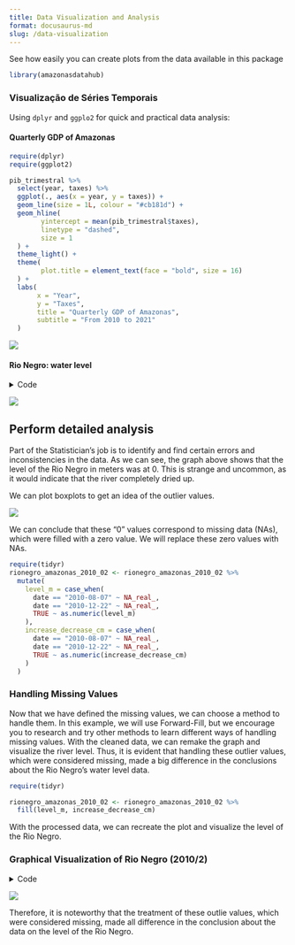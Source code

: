 ```yaml
---
title: Data Visualization and Analysis
format: docusaurus-md
slug: /data-visualization
---
```





See how easily you can create plots from the data available in this
package

```r
library(amazonasdatahub)
```

### Visualização de Séries Temporais

Using `dplyr` and `ggplo2` for quick and practical data analysis:

#### Quarterly GDP of Amazonas

```r
require(dplyr)
require(ggplot2)

pib_trimestral %>%
  select(year, taxes) %>%
  ggplot(., aes(x = year, y = taxes)) +
  geom_line(size = 1L, colour = "#cb181d") +
  geom_hline(
        yintercept = mean(pib_trimestral$taxes),
        linetype = "dashed",
        size = 1
  ) +
  theme_light() +
  theme(
        plot.title = element_text(face = "bold", size = 16)
  ) +
  labs(
       x = "Year",
       y = "Taxes",
       title = "Quarterly GDP of Amazonas",
       subtitle = "From 2010 to 2021"
  )
```

![](visualizando-dados.markdown_strict_files/figure-markdown_strict/unnamed-chunk-2-1.png)

#### Rio Negro: water level

<details class="code-fold">
<summary>Code</summary>

```r
require(dplyr)
require(ggplot2)

# Filtering dates for the second half of 2010
rionegro_amazonas_2010_02 <- rionegro_amazonas %>%
  filter(date >= "2010-06-01" & date <= "2010-12-31")

# Graphical Visualization
rionegro_amazonas_2010_02 %>%
  ggplot(., aes(x = date, y = level_m)) +
  geom_line(size = 1L, colour = "#006994") +
  geom_hline(
        aes(
            yintercept = mean(rionegro_amazonas_2010_02$level_m),
            color = "Mean"
        ),
        linetype = "dashed",
        size = 1
  ) +
  geom_hline(
        aes(
            yintercept = min(rionegro_amazonas_2010_02$level_m),
            color = "Min"
        ),
        linetype = "dotted",
        size = 1
  ) +
  geom_hline(
        aes(
            yintercept = max(rionegro_amazonas_2010_02$level_m),
            color = "Max"
        ),
        linetype = "dotted",
        size = 1
  ) +
  scale_color_manual(
        name = "Statistics",
        values = c(
                   "Mean" = "orange",
                   "Min" = "red",
                   "Max" = "green"
                  )) +
  scale_x_date(
        date_breaks = "1 month"
  ) +
  theme_light() +
  theme(
        plot.title = element_text(face = "bold", size = 16)
  ) +
  labs(
       x = "Ano",
       y = "Water level (m)",
       title = "Rio Negro: water level (second half of 2010)"
  )
```

</details>

![](visualizando-dados.markdown_strict_files/figure-markdown_strict/unnamed-chunk-3-1.png)

## Perform detailed analysis

Part of the Statistician’s job is to identify and find certain errors
and inconsistencies in the data. As we can see, the graph above shows
that the level of the Rio Negro in meters was at 0. This is strange and
uncommon, as it would indicate that the river completely dried up.

We can plot boxplots to get an idea of the outlier values.

![](visualizando-dados.markdown_strict_files/figure-markdown_strict/unnamed-chunk-4-1.png)

We can conclude that these “0” values correspond to missing data (NAs),
which were filled with a zero value. We will replace these zero values
with NAs.

```r
require(tidyr)
rionegro_amazonas_2010_02 <- rionegro_amazonas_2010_02 %>%
  mutate(
    level_m = case_when(
      date == "2010-08-07" ~ NA_real_,
      date == "2010-12-22" ~ NA_real_,
      TRUE ~ as.numeric(level_m)
    ),
    increase_decrease_cm = case_when(
      date == "2010-08-07" ~ NA_real_,
      date == "2010-12-22" ~ NA_real_,
      TRUE ~ as.numeric(increase_decrease_cm)
    )
  )
```

### Handling Missing Values

Now that we have defined the missing values, we can choose a method to
handle them. In this example, we will use Forward-Fill, but we encourage
you to research and try other methods to learn different ways of
handling missing values. With the cleaned data, we can remake the graph
and visualize the river level. Thus, it is evident that handling these
outlier values, which were considered missing, made a big difference in
the conclusions about the Rio Negro’s water level data.

```r
require(tidyr)

rionegro_amazonas_2010_02 <- rionegro_amazonas_2010_02 %>%
  fill(level_m, increase_decrease_cm)
```

With the processed data, we can recreate the plot and visualize the
level of the Rio Negro.

### Graphical Visualization of Rio Negro (2010/2)

<details class="code-fold">
<summary>Code</summary>

```r
require(dplyr)
require(ggplot2)

# Visualização Gráfica
rionegro_amazonas_2010_02 %>%
  ggplot(., aes(x = date, y = level_m)) +
  geom_line(size = 1L, colour = "#006994") +
  geom_hline(
        aes(
            yintercept = mean(rionegro_amazonas_2010_02$level_m),
            color = "Mean"
        ),
        linetype = "dashed",
        size = 1
  ) +
  geom_hline(
        aes(
            yintercept = min(rionegro_amazonas_2010_02$level_m),
            color = "Min"
        ),
        linetype = "dotted",
        size = 1
  ) +
  geom_hline(
        aes(
            yintercept = max(rionegro_amazonas_2010_02$level_m),
            color = "Max"
        ),
        linetype = "dotted",
        size = 1
  ) +
  scale_color_manual(
        name = "Statistics",
        values = c(
                   "Mean" = "orange",
                   "Min" = "red",
                   "Max" = "green"
                  )) +
  scale_x_date(
        date_breaks = "1 month"
  ) +
  theme_light() +
  theme(
        plot.title = element_text(face = "bold", size = 16)
  ) +
  labs(
       x = "Year",
       y = "Water level (m)",
       title = "Level of the Rio Negro (processed) in the second half of 2010."
  )
```

</details>

![](visualizando-dados.markdown_strict_files/figure-markdown_strict/unnamed-chunk-7-1.png)

Therefore, it is noteworthy that the treatment of these outlie values,
which were considered missing, made all difference in the conclusion
about the data on the level of the Rio Negro.
